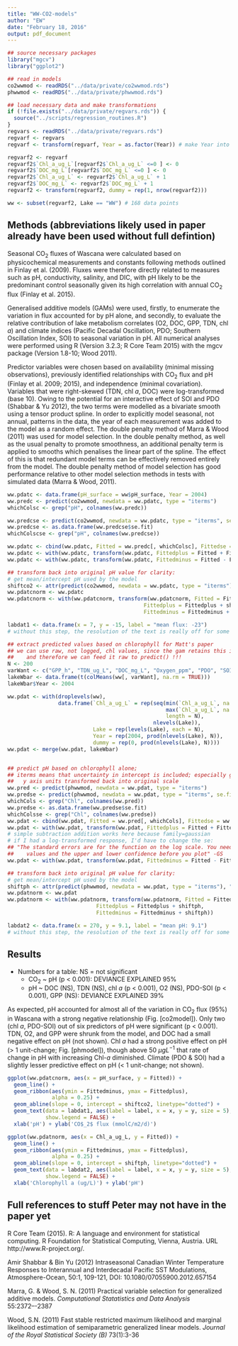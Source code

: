 ```yaml
---
title: "WW-CO2-models"
author: "EW"
date: "February 18, 2016"
output: pdf_document
---
```


```r
## source necessary packages
library("mgcv")
library("ggplot2")

## read in models
co2wwmod <- readRDS("../data/private/co2wwmod.rds")
phwwmod <- readRDS("../data/private/phwwmod.rds")

## load necessary data and make transformations
if (!file.exists("../data/private/regvars.rds")) {
  source("../scripts/regression_routines.R")
}
regvars <- readRDS("../data/private/regvars.rds")
regvarf <- regvars
regvarf <- transform(regvarf, Year = as.factor(Year)) # make Year into factor for re

regvarf2 <- regvarf
regvarf2$`Chl_a_ug_L`[regvarf2$`Chl_a_ug_L` <=0 ] <- 0
regvarf2$`DOC_mg_L`[regvarf2$`DOC_mg_L` <=0 ] <- 0
regvarf2$`Chl_a_ug_L` <- regvarf2$`Chl_a_ug_L` + 1
regvarf2$`DOC_mg_L` <- regvarf2$`DOC_mg_L` + 1
regvarf2 <- transform(regvarf2, dummy = rep(1, nrow(regvarf2)))

ww <- subset(regvarf2, Lake == "WW") # 168 data points

```

## Methods (abbreviations likely used in paper already have been used without full defintion)

Seasonal CO$_2$ fluxes of Wascana were calculated based on physicochemical measurements and constants following methods outlined in Finlay et al. (2009). Fluxes were therefore directly related to measures such as pH, conductivity, salinity, and DIC, with  pH likely to be the predominant control seasonally given its high correlation with annual CO$_2$ flux (Finlay et al. 2015). 

Generalised additive models (GAMs) were used, firstly, to enumerate the variation in flux accounted for by pH alone, and secondly, to evaluate the relative contribution of lake metabolism correlates (O2, DOC, GPP, TDN, chl *a*) and climate indices (Pacific Decadal Oscillation, PDO; Southern Oscillation Index, SOI) to seasonal variation in pH. All numerical analyses were performed using R (Version 3.2.3; R Core Team 2015) with the mgcv package (Version 1.8-10; Wood 2011).

Predictor variables were chosen based on availability (minimal missing observations), previously identified relationships with CO$_2$ flux and pH (Finlay et al. 2009; 2015), and independence (minimal covariation). Variables that were right-skewed (TDN, chl *a*, DOC) were log-transformed (base 10). Owing to the potential for an interactive effect of SOI and PDO (Shabbar & Yu 2012), the two terms were modelled as a bivariate smooth using a tensor product spline. In order to explicitly model seasonal, not annual, patterns in the data, the year of each measurement was added to the model as a random effect. The double penalty method of Marra & Wood (2011) was used for model selection. In the double penalty method, as well as the usual penalty to promote smoothness, an additional penalty term is applied to smooths which penalises the linear part of the spline. The effect of this is that redundant model terms can be effectively removed entirely from the model. The double penalty method of model selection has good performance relative to other model selection methods in tests with simulated data (Marra & Wood, 2011).

``` r
ww.pdatc <- data.frame(pH_surface = ww$pH_surface, Year = 2004)
ww.predc <- predict(co2wwmod, newdata = ww.pdatc, type = "iterms") 
whichColsc <- grep("pH", colnames(ww.predc))

ww.predcse <- predict(co2wwmod, newdata = ww.pdatc, type = "iterms", se.fit = TRUE)
ww.predcse <- as.data.frame(ww.predcse$se.fit)
whichColscse <- grep("pH", colnames(ww.predcse))

ww.pdatc <- cbind(ww.pdatc, Fitted = ww.predc[, whichColsc], Fittedse = ww.predcse[,whichColscse])
ww.pdatc <- with(ww.pdatc, transform(ww.pdatc, Fittedplus = Fitted + Fittedse))
ww.pdatc <- with(ww.pdatc, transform(ww.pdatc, Fittedminus = Fitted - Fittedse))

## transform back into original pH value for clarity:
# get mean/intercept pH used by the model
shiftco2 <- attr(predict(co2wwmod, newdata = ww.pdatc, type = "iterms"), "constant")
ww.pdatcnorm <- ww.pdatc
ww.pdatcnorm <- with(ww.pdatcnorm, transform(ww.pdatcnorm, Fitted = Fitted + shiftco2, 
                                           Fittedplus = Fittedplus + shiftco2, 
                                           Fittedminus = Fittedminus + shiftco2))

labdat1 <- data.frame(x = 7, y = -15, label = "mean flux: -23")
# without this step, the resolution of the text is really off for some reason

```


``` r
## extract predicted values based on chlorophyll for Matt's paper
## we can use raw, not logged, chl values, since the gam retains this information
##    and therefore we can feed it raw to predict() !!!
N <- 200
varWant <- c("GPP_h", "TDN_ug_L", "DOC_mg_L", "Oxygen_ppm", "PDO", "SOI")
lakeWbar <- data.frame(t(colMeans(ww[, varWant], na.rm = TRUE)))
lakeWbar$Year <- 2004

ww.pdat <- with(droplevels(ww),
                data.frame(`Chl_a_ug_L` = rep(seq(min(`Chl_a_ug_L`, na.rm = TRUE),
                                                  max(`Chl_a_ug_L`, na.rm = TRUE),
                                                  length = N),
                                              nlevels(Lake)),
                           Lake = rep(levels(Lake), each = N),
                           Year = rep(2004, prod(nlevels(Lake), N)),
                           dummy = rep(0, prod(nlevels(Lake), N))))
ww.pdat <- merge(ww.pdat, lakeWbar)


## predict pH based on chlorophyll alone;
## iterms means that uncertainty in intercept is included; especially good for when
##   y axis units transformed back into original scale
ww.pred <- predict(phwwmod, newdata = ww.pdat, type = "iterms")
ww.predse <- predict(phwwmod, newdata = ww.pdat, type = "iterms", se.fit = TRUE)
whichCols <- grep("Chl", colnames(ww.pred))
ww.predse <- as.data.frame(ww.predse$se.fit)
whichColsse <- grep("Chl", colnames(ww.predse))
ww.pdat <- cbind(ww.pdat, Fitted = ww.pred[, whichCols], Fittedse = ww.predse[,whichColsse])
ww.pdat <- with(ww.pdat, transform(ww.pdat, Fittedplus = Fitted + Fittedse))
# simple subtraction addition works here because family=gaussian
# if I had a log-transformed response, I'd have to change the se:
## "The standard errors are for the function on the log scale. You need to exp() the fitted 
##    values and the upper and lower confidence before you plot" -GS
ww.pdat <- with(ww.pdat, transform(ww.pdat, Fittedminus = Fitted - Fittedse))

## transform back into original pH value for clarity:
# get mean/intercept pH used by the model
shiftph <- attr(predict(phwwmod, newdata = ww.pdat, type = "iterms"), "constant")
ww.pdatnorm <- ww.pdat
ww.pdatnorm <- with(ww.pdatnorm, transform(ww.pdatnorm, Fitted = Fitted + shiftph, 
                            Fittedplus = Fittedplus + shiftph, 
                            Fittedminus = Fittedminus + shiftph))

labdat2 <- data.frame(x = 270, y = 9.1, label = "mean pH: 9.1")
# without this step, the resolution of the text is really off for some reason

```

## Results

* Numbers for a table: NS = not significant
    * CO$_2$ ~ pH (p < 0.001): DEVIANCE EXPLAINED 95%
    * pH ~ DOC (NS), TDN (NS), chl *a* (p < 0.001), O2 (NS), PDO-SOI (p < 0.001), GPP (NS): DEVIANCE EXPLAINED 39%
    
As expected, pH accounted for almost all of the variation in CO$_2$ flux (95%) in Wascana with a strong negative relationship (Fig. [co2model]). Only two (chl *a*, PDO-SOI) out of six predictors of pH were significant (p < 0.001). TDN, O2, and GPP were shrunk from the model, and DOC had a small negative effect on pH (not shown). Chl *a* had a strong positive effect on pH (> 1 unit-change; Fig. [phmodel]), though above 50 $\mu g L^{-1}$ that rate of change in pH with increasing Chl-*a* diminished. Climate (PDO & SOI) had a slightly lesser predictive effect on pH (< 1 unit-change; not shown). 

``` r
ggplot(ww.pdatcnorm, aes(x = pH_surface, y = Fitted)) +
  geom_line() + 
  geom_ribbon(aes(ymin = Fittedminus, ymax = Fittedplus), 
              alpha = 0.25) +  
  geom_abline(slope = 0, intercept = shiftco2, linetype="dotted") +
  geom_text(data = labdat1, aes(label = label, x = x, y = y, size = 5), 
            show.legend = FALSE) +
  xlab('pH') + ylab('CO$_2$ flux (mmolC/m2/d)')

```

``` r
ggplot(ww.pdatnorm, aes(x = Chl_a_ug_L, y = Fitted)) +
  geom_line() + 
  geom_ribbon(aes(ymin = Fittedminus, ymax = Fittedplus), 
              alpha = 0.25) +  
  geom_abline(slope = 0, intercept = shiftph, linetype="dotted") +
  geom_text(data = labdat2, aes(label = label, x = x, y = y, size = 5), 
            show.legend = FALSE) +
  xlab('Chlorophyll a (ug/L)') + ylab('pH')
```



<!-- ps to get sub-bullets, need to indent with 4 spaces -->

## Full references to stuff Peter may not have in the paper yet

R Core Team (2015). R: A language and environment for statistical  computing. R Foundation for Statistical Computing, Vienna, Austria.  URL http://www.R-project.org/.

Amir Shabbar & Bin Yu (2012) Intraseasonal Canadian Winter Temperature Responses to Interannual and Interdecadal Pacific SST Modulations, Atmosphere-Ocean, 50:1, 109-121, DOI: 10.1080/07055900.2012.657154

Marra, G. & Wood, S. N. (2011) Practical variable selection for generalized additive models. *Computational Statatistics and Data Analysis* 55:2372–-2387

Wood, S.N. (2011) Fast stable restricted maximum likelihood and marginal likelihood estimation of semiparametric generalized linear models. *Journal of the Royal Statistical Society (B)* 73(1):3-36

